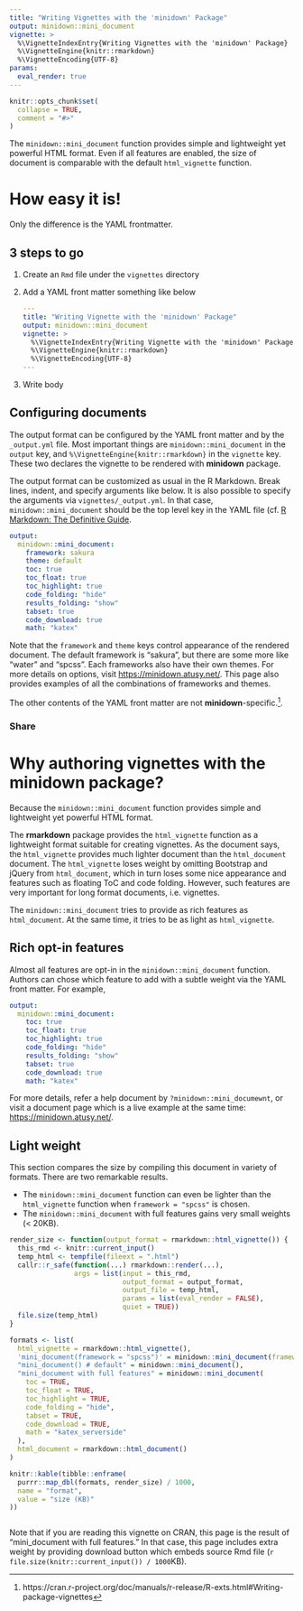 ```yaml
---
title: "Writing Vignettes with the 'minidown' Package"
output: minidown::mini_document
vignette: >
  %\VignetteIndexEntry{Writing Vignettes with the 'minidown' Package}
  %\VignetteEngine{knitr::rmarkdown}
  %\VignetteEncoding{UTF-8}
params:
  eval_render: true
---
```


```r
knitr::opts_chunk$set(
  collapse = TRUE,
  comment = "#>"
)
```

The `minidown::mini_document` function provides simple and lightweight yet powerful HTML format.
Even if all features are enabled, the size of document is comparable with the default `html_vignette` function.

# How easy it is!

Only the difference is the YAML frontmatter.

## 3 steps to go

1. Create an `Rmd` file under the `vignettes` directory
2. Add a YAML front matter something like below

    ```yaml
    ---
    title: "Writing Vignette with the 'minidown' Package"
    output: minidown::mini_document
    vignette: >
      %\VignetteIndexEntry{Writing Vignette with the 'minidown' Package}
      %\VignetteEngine{knitr::rmarkdown}
      %\VignetteEncoding{UTF-8}
    ---
    ```
3. Write body

## Configuring documents 

The output format can be configured by the YAML front matter and by the `_output.yml` file.
Most important things are `minidown::mini_document` in the `output` key, and `%\VignetteEngine{knitr::rmarkdown}` in the `vignette` key.
These two declares the vignette to be rendered with **minidown** package.

The output format can be customized as usual in the R Markdown.
Break lines, indent, and specify arguments like below.
It is also possible to specify the arguments via `vignettes/_output.yml`.
In that case, `minidown::mini_document` should be the top level key in the YAML file (cf. [R Markdown: The Definitive Guide](https://bookdown.org/yihui/rmarkdown/bookdown-project.html#output.yml).

```yaml
output:
  minidown::mini_document:
    framework: sakura
    theme: default
    toc: true
    toc_float: true
    toc_highlight: true
    code_folding: "hide"
    results_folding: "show"
    tabset: true
    code_download: true
    math: "katex"
```

Note that the `framework` and `theme` keys control appearance of the rendered document.
The default framework is "sakura", but there are some more like "water" and "spcss".
Each frameworks also have their own themes.
For more details on options, visit <https://minidown.atusy.net/>.
This page also provides examples of all the combinations of frameworks and themes.

The other contents of the YAML front matter are not **minidown**-specific.^[https://cran.r-project.org/doc/manuals/r-release/R-exts.html#Writing-package-vignettes].

### Share 

# Why authoring vignettes with the minidown package?

Because the `minidown::mini_document` function provides simple and lightweight yet powerful HTML format.

The **rmarkdown** package provides the `html_vignette` function as a lightweight format suitable for creating vignettes.
As the document says, the `html_vignette` provides much lighter document than the `html_document` document.
The `html_vignette` loses weight by omitting Bootstrap and jQuery from `html_document`, which in turn loses some nice appearance and features such as floating ToC and code folding.
However, such features are very important for long format documents, i.e. vignettes.

The `minidown::mini_document` tries to provide as rich features as `html_document`.
At the same time, it tries to be as light as `html_vignette`.

## Rich opt-in features

Almost all features are opt-in in the `minidown::mini_document` function.
Authors can chose which feature to add with a subtle weight via the YAML front matter.
For example,

```yaml
output:
  minidown::mini_document:
    toc: true
    toc_float: true
    toc_highlight: true
    code_folding: "hide"
    results_folding: "show"
    tabset: true
    code_download: true
    math: "katex"
```

For more details, refer a help document by `?minidown::mini_documewnt`, or visit a document page which is a live example at the same time: <https://minidown.atusy.net/>.

## Light weight

This section compares the size by compiling this document in variety of formats.
There are two remarkable results.

- The `minidown::mini_document` function can even be lighter than the `html_vignette` function when `framework = "spcss"` is chosen.
- The `minidown::mini_document` with full features gains very small weights (< 20KB).


```r
render_size <- function(output_format = rmarkdown::html_vignette()) {
  this_rmd <- knitr::current_input()
  temp_html <- tempfile(fileext = ".html")
  callr::r_safe(function(...) rmarkdown::render(...),
                args = list(input = this_rmd,
                            output_format = output_format,
                            output_file = temp_html,
                            params = list(eval_render = FALSE),
                            quiet = TRUE))
  file.size(temp_html)
}

formats <- list(
  html_vignette = rmarkdown::html_vignette(),
  'mini_document(framework = "spcss")' = minidown::mini_document(framework = "spcss"),
  "mini_document() # default" = minidown::mini_document(),
  "mini_document with full features" = minidown::mini_document(
    toc = TRUE,
    toc_float = TRUE,
    toc_highlight = TRUE,
    code_folding = "hide",
    tabset = TRUE,
    code_download = TRUE,
    math = "katex_serverside"
  ),
  html_document = rmarkdown::html_document()
)

knitr::kable(tibble::enframe(
  purrr::map_dbl(formats, render_size) / 1000,
  name = "format",
  value = "size (KB)"
))
```

```r

```


Note that if you are reading this vignette on CRAN, this page is the result of "mini_document with full features."
In that case, this page includes extra weight by providing download button which embeds source Rmd file (`r file.size(knitr::current_input()) / 1000`KB).
